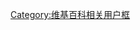 {{Userbox
  |border-c = #000080
  |border-s = 1
  |id-c     = #ffffff
  |id-s     = 11
  |id-fc    = #000000
  |info-c   = #008080
  |info-s   = 10
  |info-fc  = #ffffff
  |id       = Stephen King
  |info     = 这個用户喜爱'''[[史蒂芬·金]]'''的作品。
}}
[[Category:喜爱史蒂芬·金小说的维基人|{{PAGENAME}}]]
<noinclude>[[Category:维基百科相关用户框]]</noinclude>